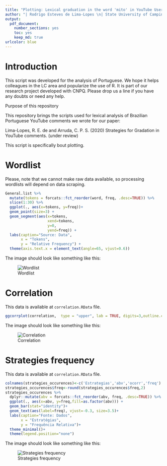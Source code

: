```yaml
---
title: "Plotting: Lexical graduation in the word 'mito' in YouTube Users Comments"
author: "| Rodrigo Esteves de Lima-Lopes \n| State University of Campinas | rll307@unicamp.br\n| Carolina Palma de Sousa Arruda \n| State University of Campinas \n| carolpalma203@gmail.com"
output: 
  pdf_document:
    number_sections: yes
    toc: yes
    keep_md: true
urlcolor: blue
---
```


# Introduction

This script was developed for the analysis of Portuguese. We hope it helps colleagues in the LC area and popularize the use of R. It is part of our research project developed with CNPQ. Please drop us a line if you have any doubts or need any help.

Purpose of this repository

This repository brings the scripts used for lexical analysis of Brazilian Portuguese YouTube comments we wrote for our paper:

Lima-Lopes, R. E. de and Arruda, C. P. S. (2020) Strategies for Gradation in YouTube comments. (under review)

This script is specifically bout plotting.

# Wordlist

Please, note that we cannot make raw data available, so processing wordlists will depend on data scraping.

```r
General.list %>% 
  mutate(tokens = forcats::fct_reorder(word, freq, .desc=TRUE)) %>%
  slice(1:30) %>%
  ggplot(., aes(x=tokens, y=freq))+
  geom_point(size=3) + 
  geom_segment(aes(x=tokens, 
                   xend=tokens, 
                   y=0, 
                   yend=freq)) + 
  labs(caption="Source: Data",
       x = "Tokens",
       y = "Relative Frequency") + 
  theme(axis.text.x = element_text(angle=65, vjust=0.6))
```

The image should look like something like this:

![Wordlist](images/lista_final.png "Wordlist")

# Correlation

This data is available at `correlation.RData` file.

```r
ggcorrplot(correlation,  type = "upper", lab = TRUE, digits=3,outline.col = "darkgrey",hc.order = TRUE,insig = "blank",show.diag=FALSE,sig.level=0.05,legend.title = "Corr.", ggtheme=ggplot2::theme_minimal(),colors = c("#3e7a2a", "white", "#852e81"))
```

The image should look like something like this:

![Correlation](images/correlation.png "Correlation")

# Strategies frequency

This data is available at `correlation.RData` file.

```r
colnames(strategies_occurences)<-c('Estrategias','abv','ocorr','freq')
strategies_occurences$freq<-round(strategies_occurences$freq,2)
strategies_occurences %>% 
  dplyr::mutate(abv = forcats::fct_reorder(abv, freq, .desc=TRUE)) %>%
  ggplot(., aes(x=abv, y=freq,fill=as.factor(abv))) +
  geom_bar(stat="identity")+
  geom_text(aes(label=freq), vjust=-0.3, size=3.5)+
  labs(caption="Fonte: Dados",
       x = "Estratégias",
       y = "Frequência Relativa")+
  theme_minimal()+
  theme(legend.position="none")

```

The image should look like something like this:

![Strategies frequency](images/Rplot.png "Strategies frequency")
